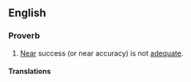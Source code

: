 ==English==

===Proverb===
{{en-proverb}}

# [[near|Near]] success (or near accuracy) is not [[adequate]].
#: {{syn|en|a miss is as good as a mile|close, but no cigar|close only counts in horseshoes}}

====Translations====
{{trans-see|near success (or correctness) is not deemed success (or correctness)|close, but no cigar}}